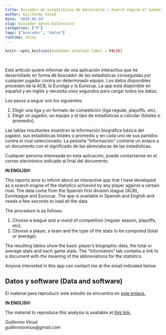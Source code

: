 ```yaml
---
title: Buscador de estadísticas de baloncesto / Search engine of basketball statistics.
author: Guillermo Vinué
date: '2019-06-24'
slug: buscador-datos-baloncesto
categories: ["R"]
tags: ["buscador", "datos"]
runtime: shiny
---
```


```r
knitr::opts_knit$set(bookdown.internal.label = FALSE)
```

<br>

Este artículo quiere informar de una aplicación interactiva que he desarrollado en forma de buscador de las estadísticas conseguidas por cualquier jugador contra un determinado equipo. Los datos disponibles proceden de la ACB, la Euroliga y la Eurocup. La app está disponible en español y en inglés y necesita unos segundos para cargar todos los datos.

Los pasos a seguir son los siguientes:

1. Elegir una liga y un formato de competición (liga regular, playoffs, etc).
2. Elegir un jugador, un equipo y el tipo de estadísticas a calcular (totales o promedio).

Las tablas resultantes muestran la información biográfica básica del jugador, sus estadísticas totales o promedio y en cada uno de sus partidos contra el rival seleccionado. La pestaña "Información" contiene un enlace a un documento con el significado de las abreviaturas de las estadísticas.

Cualquier persona interesada en esta aplicación, puede contactarme en el correo electrónico indicado al final del documento.

**IN ENGLISH:**

This reports aims to inform about an interactive app that I have developed as a search engine of the statistics achieved by any player against a certain rival. The data come from the Spanish first division league (ACB), Euroleague and Eurocup. The app is available in Spanish and English and needs a few seconds to load all the data.

The procedure is as follows:

1. Choose a league and a round of competition (regular season, playoffs, etc).
2. Choose a player, a team and the type of the stats to be computed (total or average).

The resulting tables show the basic player's biographic data, the total or average stats and each game stats. The "Information" tab contains a link to a document with the meaning of the abbreviations for the statistics.

Anyone interested in this app can contact me at the email indicated below.

## Datos y software (Data and software)

El material para reproducir este estudio se encuentra en [este enlace.](https://github.com/guivivi/sportsandvisualdata/tree/master/content/post/data_scripts)

**IN ENGLISH:**

The material to reproduce this analysis is available at [this link.](https://github.com/guivivi/sportsandvisualdata/tree/master/content/post/data_scripts)

*Guillermo Vinué*\
*guillermovinue@gmail.com*